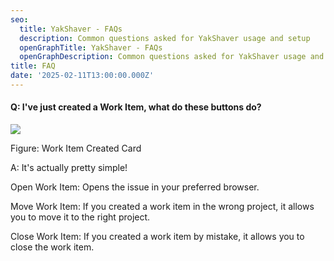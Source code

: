 ```yaml
---
seo:
  title: YakShaver - FAQs
  description: Common questions asked for YakShaver usage and setup
  openGraphTitle: YakShaver - FAQs
  openGraphDescription: Common questions asked for YakShaver usage and setup
title: FAQ
date: '2025-02-11T13:00:00.000Z'
---
```


#### Q: I've just created a Work Item, what do these buttons do?

![](/YakShaver/Docs/Work-Item-Card.png)

Figure: Work Item Created Card

A: It's actually pretty simple!

Open Work Item: Opens the issue in your preferred browser.

Move Work Item: If you created a work item in the wrong project, it allows you to move it to the right project.

Close Work Item: If you created a work item by mistake, it allows you to close the work item.
